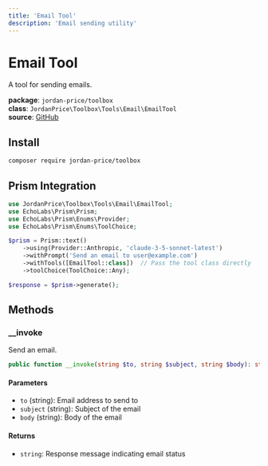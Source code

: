 ```yaml
---
title: 'Email Tool'
description: 'Email sending utility'
---
```


# Email Tool

A tool for sending emails.

**package**: `jordan-price/toolbox`  
**class**: `JordanPrice\Toolbox\Tools\Email\EmailTool`  
**source**: [GitHub](https://github.com/jordan-price/toolbox/blob/main/src/Tools/Email/EmailTool.php)  

## Install

```bash
composer require jordan-price/toolbox
```

## Prism Integration

```php
use JordanPrice\Toolbox\Tools\Email\EmailTool;
use EchoLabs\Prism\Prism;
use EchoLabs\Prism\Enums\Provider;
use EchoLabs\Prism\Enums\ToolChoice;

$prism = Prism::text()
    ->using(Provider::Anthropic, 'claude-3-5-sonnet-latest')
    ->withPrompt('Send an email to user@example.com')
    ->withTools([EmailTool::class])  // Pass the tool class directly
    ->toolChoice(ToolChoice::Any);

$response = $prism->generate();
```

## Methods

### __invoke

Send an email.

```php
public function __invoke(string $to, string $subject, string $body): string
```

#### Parameters
- `to` (string): Email address to send to
- `subject` (string): Subject of the email
- `body` (string): Body of the email

#### Returns
- `string`: Response message indicating email status
